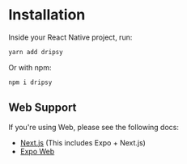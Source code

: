 # Installation

Inside your React Native project, run:

```bash
yarn add dripsy
```

Or with npm:

```bash
npm i dripsy
```

## Web Support

If you're using Web, please see the following docs:

- [Next.js](/get-started/web/next) (This includes Expo + Next.js)
- [Expo Web](/get-started/web/expo)
